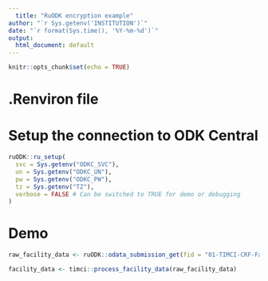 ```yaml
---
  title: "RuODK encryption example"
author: "`r Sys.getenv('INSTITUTION')`"
date: "`r format(Sys.time(), '%Y-%m-%d')`"
output:
  html_document: default
---
```

  
  ```r
knitr::opts_chunk$set(echo = TRUE)
```

# .Renviron file

# Setup the connection to ODK Central

```r
ruODK::ru_setup(
  svc = Sys.getenv("ODKC_SVC"),
  un = Sys.getenv("ODKC_UN"),
  pw = Sys.getenv("ODKC_PW"),
  tz = Sys.getenv("TZ"),
  verbose = FALSE # Can be switched to TRUE for demo or debugging
)
```

# Demo

```r
raw_facility_data <- ruODK::odata_submission_get(fid = "01-TIMCI-CRF-Facility")
```

```r
facility_data <- timci::process_facility_data(raw_facility_data)
```
